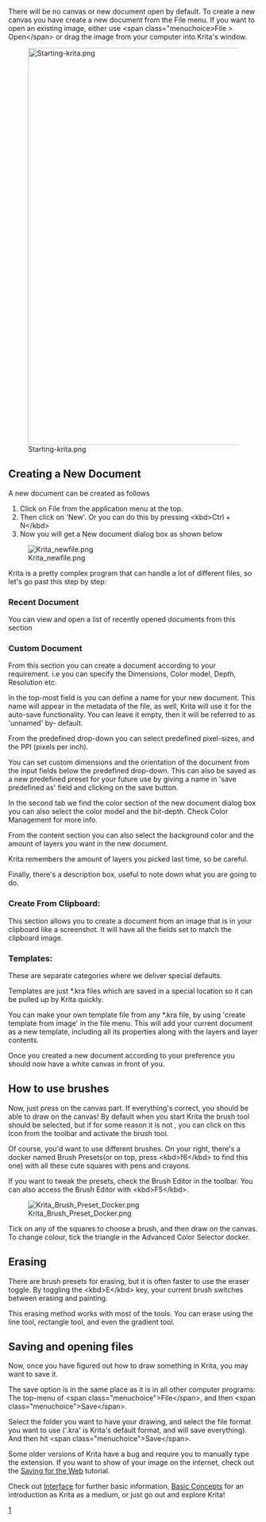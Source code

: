 There will be no canvas or new document open by default. To create a new canvas you have create a new document from the File menu. If you want to open an existing image, either use &lt;span class="menuchoice>File > Open&lt;/span> or drag the image from your computer into Krita's window.

[[File:Starting-krita.png|800px]]

==Creating a New Document==

A new document can be created as follows

# Click on File from the application menu at the top.
# Then click on 'New'. Or you can do this by pressing &lt;kbd>Ctrl + N&lt;/kbd>
# Now you will get a New document dialog box as shown below

[[Image:Krita_newfile.png]]

Krita is a pretty complex program that can handle a lot of different files, so let's go past this step by step:

===Recent Document===

You can view and open a list of recently opened documents from this section

===Custom Document===

From this section you can create a document according to your requirement. i.e you can specify the Dimensions, Color model, Depth, Resolution etc.

In the top-most field is you can define a name for your new document. This name will appear in the metadata of the file, as well, Krita will use it for the auto-save functionality. You can leave it empty, then it will be referred to as 'unnamed' by- default.

From the predefined drop-down you can select predefined pixel-sizes, and the PPI (pixels per inch).

You can set custom dimensions and the orientation of the document from the input fields below the predefined drop-down. This can also be saved as a new predefined preset for your future use by giving a name in 'save predefined as' field and clicking on the save button.

In the second tab we find the color section of the new document dialog box you can also select the color model and the bit-depth.
Check Color Management for more info.

From the content section you can also select the background color and the amount of layers you want in the new document.

Krita remembers the amount of layers you picked last time, so be careful.

Finally, there's a description box, useful to note down what you are going to do.

===Create From Clipboard:===

This section allows you to create a document from an image that is in your clipboard like a screenshot. It will have all the fields set to match the clipboard image.

===Templates:===


These are separate categories where we deliver special defaults.

Templates are just *.kra files which are saved in a special location so it can be pulled up by Krita quickly.

You can make your own template file from any *.kra file, by using 'create template from image' in the file menu. This will add your current document as a new template, including all its properties along with the layers and layer contents.

Once you created a new document according to your preference you should now have a white canvas in front of you.

==How to use brushes==


Now, just press on the canvas part. If everything's correct, you should be able to draw on the canvas!
By default when you start Krita the brush tool should be selected, but if for some reason it is not , you can click on this {{ToolIcon|freehand}} Icon from the toolbar and activate the brush tool.

Of course, you'd want to use different brushes. On your right, there's a docker named Brush Presets(or on top, press &lt;kbd>f6&lt;/kbd> to find this one) with all these cute squares with pens and crayons.

If you want to tweak the presets, check the Brush Editor in the toolbar. You can also access the Brush Editor with &lt;kbd>F5&lt;/kbd>.

[[File:Krita_Brush_Preset_Docker.png]]

Tick on any of the squares to choose a brush, and then draw on the canvas. To change colour, tick the triangle in the Advanced Color Selector docker.

==Erasing==

There are brush presets for erasing, but it is often faster to use the eraser toggle. By toggling the &lt;kbd>E&lt;/kbd> key, your current brush switches between erasing and painting. 

This erasing method works with most of the tools. You can erase using the line tool, rectangle tool, and even the gradient tool.

==Saving and opening files==

Now, once you have figured out how to draw something in Krita, you may want to save it.

The save option is in the same place as it is in all other computer programs: The top-menu of &lt;span class="menuchoice">File&lt;/span>, and then &lt;span class="menuchoice">Save&lt;/span>.

Select the folder you want to have your drawing, and select the file format you want to use ('.kra' is Krita's default format, and will save everything). And then hit &lt;span class="menuchoice">Save&lt;/span>.

Some older versions of Krita have a bug and require you to manually type the extension. If you want to show of your image on the internet, check out the [[Special:MyLanguage/Saving_for_the_Web|Saving for the Web]] tutorial.

Check out [[Special:myLanguage/Navigation|Interface]] for further basic information, [[Special:myLanguage/Basic_Concepts|Basic Concepts]] for an introduction as Krita as a medium, or just go out and explore Krita!

[[Category:Getting Started|1]]
